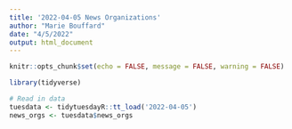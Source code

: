 ```yaml
---
title: '2022-04-05 News Organizations'
author: "Marie Bouffard"
date: "4/5/2022"
output: html_document
---
```


```r
knitr::opts_chunk$set(echo = FALSE, message = FALSE, warning = FALSE)

library(tidyverse)

# Read in data
tuesdata <- tidytuesdayR::tt_load('2022-04-05')
news_orgs <- tuesdata$news_orgs

```

